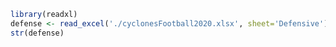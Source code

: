 
```r
library(readxl)
defense <- read_excel('./cyclonesFootball2020.xlsx', sheet='Defensive')
str(defense)
```

